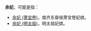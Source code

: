 '''余妃'''，可能是指：
*[[余妃_(萧宝卷)|余妃 (萧宝卷)]]，南齐东昏侯萧宝卷妃嫔。 
*[[余妃_(明太祖)|余妃 (明太祖)]]，明太祖妃嫔。

{{disambig|Y|Cat=二字封號消歧義}}